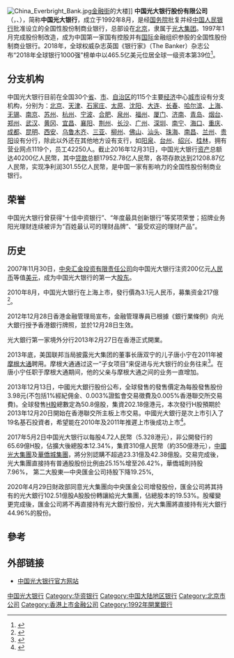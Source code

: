 {{Infobox_Company |
  company_name_zh =  中国光大银行股份有限公司 |
  company_name = 中国光大银行股份有限公司<br>China Everbright Bank Co., Ltd |
  company_logo = [[檔案:China_Everbright_Bank_Logo.png|300px]] |
  company_type = [[國有企業|國有企業]]|
  foundation = 1992年8月 |
  location ={{CHN}}[[北京|北京]][[西城区|西城区]]太平桥大街25号中国光大中心 |
  industry = [[銀行|銀行]]|
  key_people = [[董事长|董事长]]：[[王江_(1963年)|王江]]<br>行长：[[付万军|付万军]] | 
  sales =  |
  profit = 301.55亿人民幣（2016年末） |
  asset =40200亿人民幣（2016年末）  |
  market_value = |
  num_employees = 42250人（2016年末） |
  revenue = 940.37亿人民幣（2016年末） |
  products = [[貸款|貸款]]、[[信用卡|信用卡]]業務、理財產品、[[基金|基金]]、[[外匯|外匯]]業務 |
  parent =[[中國光大集團|中國光大集團]]44.96%<br>[[華僑城集團|華僑城集團]]7.96%|
  homepage = [https://www.cebbank.com.cn/ 中国光大银行官方网站]
}}
[[File:China_Everbright_Bank.jpg|thumb]][[北京金融街|金融街]]的大楼]]
'''中国光大银行股份有限公司'''（'''{{lang|en|China Everbright Bank Co., Ltd}}'''，{{sse|601818}}、{{hkex|6818}}），简称'''中国光大银行'''，成立于1992年8月，是经[[中华人民共和国国务院|国务院]]批复并经[[中国人民银行|中国人民银行]]批准设立的全国性股份制商业银行，总部设在[[北京|北京]]，隶属于[[光大集团|光大集团]]。1997年1月完成股份制改造，成为中国第一家国有控股并有[[国际|国际]]金融组织参股的全国性股份制商业银行。2018年，全球权威杂志英国《银行家》（The Banker）杂志公布“2018年全球银行1000强”榜单中以465.5亿美元位居全球一级资本第39位<ref>{{Cite web|title=Summary of the Top 1000 World Banks|url=http://www.thebanker.com/Top-1000|accessdate=2018-07-06|archive-url=https://web.archive.org/web/20180707162326/http://www.thebanker.com/Top-1000|archive-date=2018-07-07|dead-url=no}}</ref>。

==  分支机构 ==

中国光大银行目前在全国30个[[省|省]]、[[直辖市|市]]、[[自治区|自治区]]的115个主要[[经济|经济]]中心[[城市|城市]]设有分支机构，分别为：[[北京市|北京]]、[[天津市|天津]]、[[石家庄市|石家庄]]、[[太原市|太原]]、[[沈阳市|沈阳]]、[[大连市|大连]]、[[长春市|长春]]、[[哈尔滨市|哈尔滨]]、[[上海市|上海]]、[[无锡市|无锡]]、[[南京市|南京]]、[[苏州市|苏州]]、[[杭州市|杭州]]、[[宁波市|宁波]]、[[合肥市|合肥]]、[[泉州市|泉州]]、[[福州市|福州]]、[[厦门市|厦门]]、[[济南市|济南]]、[[青岛市|青岛]]、[[烟台市|烟台]]、[[郑州市|郑州]]、[[武汉市|武汉]]、[[黄冈市|黄冈]]、[[宜昌市|宜昌]]、[[襄阳市|襄阳]]、[[荆州市|荆州]]、[[长沙市|长沙]]、[[广州市|广州]]、[[深圳市|深圳]]、[[南宁市|南宁]]、[[海口市|海口]]、[[重庆市|重庆]]、[[成都市|成都]]、[[昆明市|昆明]]、[[西安市|西安]]、[[乌鲁木齐市|乌鲁木齐]]、[[三亚市|三亚]]、[[柳州市|柳州]]、[[佛山市|佛山]]、[[汕头市|汕头]]、[[珠海市|珠海]]、[[南昌市|南昌]]、[[兰州市|兰州]]、[[贵阳市|贵阳]]设有分行，除此以外还在其他地方设有支行，如[[阳泉市|阳泉]]、[[台州市|台州]]、[[绍兴市|绍兴]]、[[桂林市|桂林]]，拥有营业网点1119个，员工42250人。截止2016年12月31日，中国光大银行[[资产|资产]]总额达40200亿人民幣，其中[[贷款|贷款]]总额17952.78亿人民幣，各项存款达到21208.87亿人民幣，实现净利润301.55亿人民幣，是中国一家有影响力的全国性股份制商业银行。

== 荣誉 ==

中国光大银行曾获得“十佳中资银行”、“年度最具创新银行”等奖项荣誉；招牌业务阳光理财连续被评为“百姓最认可的理财品牌”、“最受欢迎的理财产品”。

== 历史 ==

2007年11月30日，[[中央汇金|中央汇金投资有限责任公司]]向中国光大银行注资200亿元[[人民币|人民币]]等值[[美元|美元]]，成为中国光大银行的第一大[[股东|股东]]。

2010年8月，中国光大银行在上海上市，發行價為3.1元人民币，募集资金217億<ref>{{Cite web|title=光大银行A股成功上市|url=https://topic.eastmoney.com/gdyhipo/|access-date=2021-11-24|publisher=东方财富网|archive-date=2021-11-24|archive-url=https://web.archive.org/web/20211124113733/https://topic.eastmoney.com/gdyhipo/}}</ref>。

2012年12月28日香港金融管理局宣布，金融管理專員已根據《銀行業條例》向光大銀行授予香港銀行牌照，並於12月28日生效。

光大銀行第一家境外分行2013年2月27日在香港正式開業。

2013年底，美国联邦当局披露光大集团的董事长唐双宁的儿子唐小宁在2011年被[[摩根大通|摩根大通]]聘用。摩根大通通过这一“子女项目”来促进与光大银行的业务往来<ref>{{Cite web|title=文件显示摩根大通在华雇佣官二代事涉幕后交易|url=https://cn.nytimes.com/business/20131209/c09chase/|access-date=2021-11-24|date=2013-12-09|last=Protess|first=Ben|work=纽约时报中文网|language=zh-hans|archive-date=2021-11-24|archive-url=https://web.archive.org/web/20211124113033/https://cn.nytimes.com/business/20131209/c09chase/}}</ref>。在唐小宁任职于摩根大通期间，他的父亲与摩根大通之间的业务一直增加。

2013年12月13日，中國光大銀行股份公布，全球發售的發售價定為每股發售股份3.98元(不包括1%經紀佣金、0.003%證監會交易徵費及0.005%香港聯交所交易費)。全球發售[[H股|H股]]總數定為50.8億股，集資202.18億港元，本次發行H股預期於2013年12月20日開始在香港聯交所主板上市交易。中國光大銀行是次上市引入了19名基石投資者，希望能在2010年及2011年推遲上市後成功上市<ref>{{Cite web|title=光大銀行赴港上市發行規模將超200億港元|url=http://finance.takungpao.com.hk/financial/q/2013/1214/2106498.html|access-date=2021-11-24|date=2013-12-14|publisher=大公網|archive-url=https://web.archive.org/web/20201104173440/http://finance.takungpao.com.hk/financial/q/2013/1214/2106498.html|archive-date=2020-11-04}}</ref>。

2017年5月2日中国光大银行以每股4.72人民幣（5.328港元），非公開發行的65.69億H股，佔擴大後總股本12.34%，集資310億人民幣（約350億港元），[[中國光大集團|中國光大集團]]及[[華僑城集團|華僑城集團]]，將分別認購不超過23.31億及42.38億股。交易完成後，光大集團直接持有普通股股份比例由25.15%增至26.42%，華僑城則持股7.96%， 第二大股東—中央匯金公司持股下降19.25%,

2020年4月29日財政部同意光大集團向中央匯金公司增發股份，匯金公司將其持有的光大銀行102.51億股A股股份轉讓給光大集團，佔總股本的19.53%。股權變更完成後，匯金公司將不再直接持有光大銀行股份，光大集團將直接持有光大銀行44.96%的股份。

==參考==
{{reflist}}

==外部链接==
*[https://www.cebbank.com/ 中国光大银行官方网站]{{Wayback|url=https://www.cebbank.com/ |date=20201022015257 }}

{{中华人民共和国银行}}
{{Hang Seng China 50 Index}}
{{Hang Seng China H-Financials Index}}
{{CSI-300}}

[[Category:中国光大银行|]]
[[Category:华资银行|Category:华资银行]]
[[Category:中国大陆地区银行|Category:中国大陆地区银行]]
[[Category:北京市公司|Category:北京市公司]]
[[Category:香港上市金融公司|Category:香港上市金融公司]]
[[Category:1992年開業銀行|Category:1992年開業銀行]]